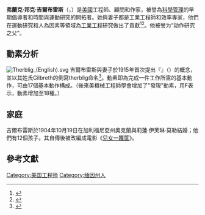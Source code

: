 {{Infobox person
| name = 弗蘭克·邦克·吉爾布雷斯<br>Frank Bunker Gilbreth
| image = Frank Bunker Gilbreth Sr 1868-1924.jpg
| image_size = 
| caption =弗蘭克·邦克·吉爾布雷斯
| birth_date = {{Birth date|1868|07|07}}
| birth_place = [[美國|美國]][[緬因州|緬因州]]{{link-en|費爾菲爾德|Fairfield, Maine}}
| death_date = {{Death date and age|1924|06|14|1868|07|07}}
| death_place = 美國[[新澤西州|新澤西州]][[蒙克萊|蒙克萊]]
| education =
| occupation = 建築商、工業工程師、管理顧問
| known_for = [[碼錶時間研究|時間研究]]
| spouse = {{link-en|莉蓮·莫勒·吉爾布雷斯|Lillian Moller Gilbreth}}
| children = {{unbulleted list|Anne Gilbreth Barney|Mary Gilbreth|Ernestine Gilbreth Carey|Martha Gilbreth Tallman|Frank Bunker Gilbreth Jr.|William Gilbreth|Lillian Gilbreth Johnson|Frederick Gilbreth|Daniel Gilbreth|John Gilbreth|Robert Moller Gilbreth|Jane Gilbreth Heppes}}
}}

'''弗蘭克·邦克·吉爾布雷斯'''（{{lang-en|Frank Bunker Gilbreth}}，{{bd|1868年|7月7日|1924年|6月14日|catIdx=}}）是[[美國|美國]]工程師、顧問和作家，被譽為[[科學管理|科學管理]]的早期倡導者和時間與運動研究的開拓者。她與妻子{{link-en|莉蓮·莫勒·吉爾布雷斯|Lillian Moller Gilbreth}}都是工業工程師和效率專家，他們在運動研究和人為因素等領域為[[工業工程|工業工程]]研究做出了貢獻<ref>{{Cite news |first= |last= |authorlink= |coauthors= |title=Maj. Frank B. Gilbreth. |url=http://pqasb.pqarchiver.com/washingtonpost_historical/access/121737580.html?dids=121737580:121737580&FMT=CITE&FMTS=CITE:FT&date=JUN+15%2C+1924&author=&pub=The+Washington+Post&desc=Maj.+Frank+B.+Gilbreth.&pqatl=google |work=[[华盛顿邮报|华盛顿邮报]] |date=June 15, 1924 |accessdate=2008-07-08 |archive-date=2009-02-02 |archive-url=https://web.archive.org/web/20090202071545/http://pqasb.pqarchiver.com/washingtonpost_historical/access/121737580.html?dids=121737580:121737580&FMT=CITE&FMTS=CITE:FT&date=JUN+15%2C+1924&author=&pub=The+Washington+Post&desc=Maj.+Frank+B.+Gilbreth.&pqatl=google |dead-url=no }}</ref><ref>{{Cite news |first= |last= |authorlink= |coauthors= |title=Maj. Gilbreth Stricken With Heart Attack at Railway Station After Talking to His Wife. |url=http://select.nytimes.com/gst/abstract.html?res=F70B11FF3D5B12738DDDAC0994DE405B848EF1D3 |quote=Frank B. Gilbreth, 56 years old, known mechanical engineer and author, died of heart ... Gilbreth was born at Fairfield, Maine on July 7, 1868 and educated at Boston. ... |work=[[华盛顿邮报|华盛顿邮报]] |date=June 15, 1924 |accessdate=2008-07-08 |archive-date=2009-02-02 |archive-url=https://web.archive.org/web/20090202084012/http://select.nytimes.com/gst/abstract.html?res=F70B11FF3D5B12738DDDAC0994DE405B848EF1D3 |dead-url=no }}</ref>。他被誉为“动作研究之父”。

==動素分析==
[[File:Therblig_(English).svg|thumb]]
吉爾布雷斯與妻子於1915年首次提出『{{link-en|動素|Therblig}}』（{{lang-en|Therblig}}）的概念，並以其姓氏Gilbreth的倒寫therblig命名<ref>{{cite book|title=Cheaper by the Dozen |year=1948 |publisher=HarperCollins |location=New York |isbn=978-0-06-076313-8 |pages=110–111 |edition=2005 |author=Frank B. Gilbreth, Jr. & Ernestine Gilbreth Carey}}</ref>。動素即為完成一件工作所需的基本動作，可由17個基本動作構成。（後來美機械工程師學會增加了"發現"動素，用F表示，動素增加至18種。）

==家庭==
吉爾布雷斯於1904年10月19日在加利福尼亞州奧克蘭與莉蓮·伊芙琳·莫勒結婚；他們有12個孩子。其自傳後被改編成電影《[[兒女一籮筐|兒女一籮筐]]》。

==參考文獻==
{{reflist}}

[[Category:美国工程师|Category:美国工程师]]
[[Category:缅因州人|Category:缅因州人]]